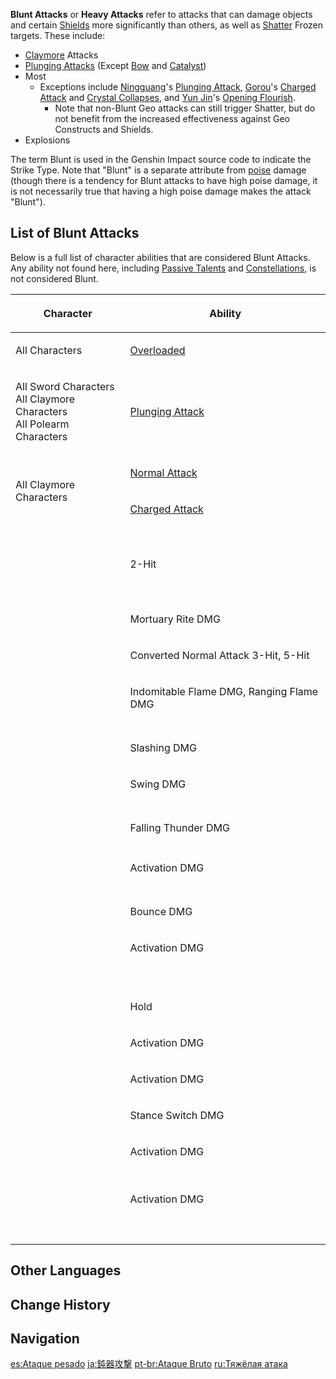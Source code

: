 {{Terminology Infobox
|type1        = Interruption Resistance
}}
'''Blunt Attacks''' or '''Heavy Attacks''' refer to attacks that can damage {{Geo}} objects and certain [[Shield]]s more significantly than others, as well as [[Frozen#Shattered|Shatter]] Frozen targets. These include:
*[[Claymore]] Attacks
*[[Plunging Attacks]] (Except [[Bow]] and [[Catalyst]])
*Most {{Color|Geo DMG}}
**Exceptions include [[Ningguang]]'s [[Sparkling Scatter|Plunging Attack]], [[Gorou]]'s [[Ripping Fang Fletching|Charged Attack]] and [[Juuga: Forward Unto Victory|Crystal Collapses]], and [[Yun Jin]]'s [[Opening Flourish]].
***Note that non-Blunt Geo attacks can still trigger Shatter, but do not benefit from the increased effectiveness against Geo Constructs and Shields.
*Explosions

The term Blunt is used in the Genshin Impact source code to indicate the Strike Type. Note that "Blunt" is a separate attribute from [[poise]] damage (though there is a tendency for Blunt attacks to have high poise damage, it is not necessarily true that having a high poise damage makes the attack "Blunt").

==List of Blunt Attacks==
Below is a full list of character abilities that are considered Blunt Attacks. Any ability not found here, including [[Passive Talents]] and [[Constellations]], is not considered Blunt.

{| class="fandom-table sortable"
! Character !! Ability
|-
| All Characters || [[Overloaded]]
|-
| All Sword Characters<br />All Claymore Characters<br />All Polearm Characters || [[Plunging Attack]]
|-
| rowspan="2" | All Claymore Characters || [[Normal Attack]]
|-
| [[Charged Attack]]
|-
| rowspan="2" | {{Character|Albedo|20|nobr=1}} || {{Talent|Abiogenesis: Solar Isotoma|20|nobr=1|type=1}}
|-
| {{Talent|Rite of Progeniture: Tectonic Tide|20|nobr=1|type=1}}
|-
| {{Character|Amber|20|nobr=1}} || {{Talent|Explosive Puppet|20|nobr=1|type=1}}
|-
| {{Character|Arataki Itto|20|nobr=1}} || {{Talent|Masatsu Zetsugi: Akaushi Burst!|20|nobr=1|type=1}}
|-
| {{Character|Beidou|20|nobr=1}} || {{Talent|Tidecaller|20|nobr=1|type=1}}
|-
| rowspan="2" | {{Character|Candace|20|nobr=1}} || {{Talent|Gleaming Spear: Guardian Stance|20|nobr=1|type=1}} 2-Hit
|-
| {{Talent|Sacred Rite: Heron's Sanctum|20|nobr=1|type=1}}
|-
| rowspan="4" | {{Character|Chongyun|20|nobr=1}} || {{Talent|Spirit Blade: Chonghua's Layered Frost|20|nobr=1|type=1}}
|-
| {{Talent|Spirit Blade: Cloud-Parting Star|20|nobr=1|type=1}}
|-
| {{Talent|Rimechaser Blade|20|nobr=1|type=1}}
|-
| {{Constellation|Rally of Four Blades|text=Constellation 6|20|nobr=1}}
|-
| rowspan="2" | {{Character|Cyno|20|nobr=1}} || {{Talent|Secret Rite: Chasmic Soulfarer|20|nobr=1|type=1}} Mortuary Rite DMG
|-
| {{Talent|Sacred Rite: Wolf's Swiftness|20|nobr=1|type=1}} Converted Normal Attack 3-Hit, 5-Hit
|-
| rowspan="2" | {{Character|Dehya|20|nobr=1}} || {{Talent|Molten Inferno|20|nobr=1|type=1}} Indomitable Flame DMG, Ranging Flame DMG
|-
| {{Talent|Leonine Bite|20|nobr=1|type=1}}
|-
| rowspan="2" | {{Character|Diluc|20|nobr=1}} || {{Talent|Searing Onslaught|20|nobr=1|type=1}}
|-
| {{Talent|Dawn|20|nobr=1|type=1}} Slashing DMG
|-
| rowspan="3" | {{Character|Eula|20|nobr=1}} || {{Talent|Icetide Vortex|20|nobr=1|type=1}} Swing DMG
|-
| {{Talent|Glacial Illumination|20|nobr=1|type=1}}
|-
| {{Talent|Roiling Rime|20|nobr=1|type=1}}
|-
| {{Character|Fischl|20|nobr=1}} || {{Talent|Midnight Phantasmagoria|20|nobr=1|type=1}} Falling Thunder DMG
|-
| rowspan="2" | {{Character|Gorou|20|nobr=1}} || {{Talent|Inuzaka All-Round Defense|20|nobr=1|type=1}}
|-
| {{Talent|Juuga: Forward Unto Victory|20|nobr=1|type=1}} Activation DMG
|-
| {{Character|Kaedehara Kazuha|20|nobr=1}} || {{Talent|Soumon Swordsmanship|20|nobr=1|type=1}}
|-
| rowspan="2" | {{Character|Klee|20|nobr=1}} || {{Talent|Kaboom!|text=Normal/Charged Attack|20|nobr=1}}
|-
| {{Talent|Jumpy Dumpty|20|nobr=1|type=1}} Bounce DMG
|-
| {{Character|Kuki Shinobu|20|nobr=1}} || {{Talent|Sanctifying Ring|20|nobr=1|type=1}} Activation DMG
|-
| rowspan="3" | {{Character|Ningguang|20|nobr=1}} || {{Talent|Sparkling Scatter|text=Normal/Charged Attack|20|nobr=1}}
|-
| {{Talent|Jade Screen|20|nobr=1|type=1}}
|-
| {{Talent|Starshatter|20|nobr=1|type=1}}
|-
| rowspan="3" | {{Character|Noelle|20|nobr=1}} || {{Talent|Breastplate|20|nobr=1|type=1}}
|-
| {{Talent|Sweeping Time|20|nobr=1|type=1}}
|-
| {{Constellation|To Be Cleaned|text=Constellation 4|20|nobr=1}}
|-
| rowspan="2" | {{Character|Razor|20|nobr=1}} || {{Talent|Claw and Thunder|20|nobr=1|type=1}} Hold
|-
| {{Talent|Lightning Fang|20|nobr=1|type=1}} Activation DMG
|-
| {{Character|Shenhe|20|nobr=1}} || {{Talent|Divine Maiden's Deliverance|20|nobr=1|type=1}} Activation DMG
|-
| {{Character|Tartaglia|20|nobr=1}} || {{Talent|Foul Legacy: Raging Tide|20|nobr=1|type=1}} Stance Switch DMG
|-
| rowspan="4" | {{Character|Traveler|20|nobr=1}} || {{Talent|Bellowing Thunder|20|nobr=1|type=1}} Activation DMG
|-
| {{Talent|Starfell Sword|20|nobr=1|type=1}}
|-
| {{Talent|Wake of Earth|20|nobr=1|type=1}}
|-
| {{Constellation|Rockcore Meltdown|text=Constellation 2|20|nobr=1}}
|-
| {{Character|Xinyan|20|nobr=1}} || {{Talent|Sweeping Fervor|20|nobr=1|type=1}} Activation DMG
|-
| rowspan="3" | {{Character|Yanfei|20|nobr=1}} || {{Talent|Seal of Approval|text=Charged Attack|20|nobr=1}}
|-
| {{Talent|Signed Edict|20|nobr=1|type=1}}
|-
| {{Talent|Done Deal|20|nobr=1|type=1}}
|-
| {{Character|Yoimiya|20|nobr=1}} || {{Talent|Ryuukin Saxifrage|20|nobr=1|type=1}}
|-
| {{Character|Yun Jin|20|nobr=1}} || {{Talent|Cliffbreaker's Banner|20|nobr=1|type=1}}
|-
| rowspan="2" | {{Character|Zhongli|20|nobr=1}} || {{Talent|Dominus Lapidis|20|nobr=1|type=1}}
|-
| {{Talent|Planet Befall|20|nobr=1|type=1}}
|}

==Other Languages==
{{Other Languages
|en      = Blunt Attack
|zhs     = 钝击
|zhs_rm  = Dùnjī
|zht     = 鈍擊
|zht_rm  = Dùnjí
|zh_tl   = Blunt Strike
|ja      = 鈍撃
|ja_rm   = Dongeki
|ja_tl   = Blunt Strike
|ko      = <!--둔기--><!--this just means blunt weapon-->
|ko_rm   = 
|ko_tl   = 
|es      = Ataque Brusco
|es_tl   = Blunt Attack
|fr      = Coup sec / Attaque brutale
|fr_tl   = Blunt Strike / Brutal Attack
|ru      = Дробящий удар
|ru_tl   = Shattering Hit
|th      = <!--ทุบ--><!--this just means to smash-->
|th_rm   = 
|th_tl   = 
|vi      = <!--trọng kiếm--><!--this just means claymore-->
|vi_tl   = 
|de      = Stumpfer Schlag
|de_tl   = Blunt Strike
|id      = <!--serangan benda tumpul-->
|id_tl   = 
|pt      = Ataque Bruto
|pt_tl   = 
|tr      = Şiddetli Saldırı
|tr_tl   = 
|it      = Attacco contundente
|it_tl   = Blunt Attack
}}

==Change History==
{{Change History|1.0}}

==Navigation==
{{Combat Navbox}}

[[es:Ataque pesado]]
[[ja:鈍器攻撃]]
[[pt-br:Ataque Bruto]]
[[ru:Тяжёлая атака]]
